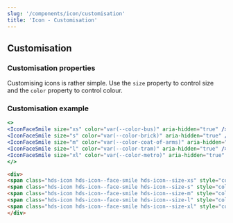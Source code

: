 ```yaml
---
slug: '/components/icon/customisation'
title: 'Icon - Customisation'
---
```




## Customisation

### Customisation properties
Customising icons is rather simple. Use the `size` property to control size and the `color` property to control colour.

### Customisation example
<Playground>


```jsx
<>
<IconFaceSmile size="xs" color="var(--color-bus)" aria-hidden="true" />
<IconFaceSmile size="s" color="var(--color-brick)" aria-hidden="true" />
<IconFaceSmile size="m" color="var(--color-coat-of-arms)" aria-hidden="true" />
<IconFaceSmile size="l" color="var(--color-tram)" aria-hidden="true" />
<IconFaceSmile size="xl" color="var(--color-metro)" aria-hidden="true" />
</>
```

```html
<div>
<span class="hds-icon hds-icon--face-smile hds-icon--size-xs" style="color: var(--color-bus)" aria-hidden="true"></span>
<span class="hds-icon hds-icon--face-smile hds-icon--size-s" style="color: var(--color-brick)" aria-hidden="true"></span>
<span class="hds-icon hds-icon--face-smile hds-icon--size-m" style="color: var(--color-coat-of-arms)" aria-hidden="true"></span>
<span class="hds-icon hds-icon--face-smile hds-icon--size-l" style="color: var(--color-tram)" aria-hidden="true"></span>
<span class="hds-icon hds-icon--face-smile hds-icon--size-xl" style="color: var(--color-metro)" aria-hidden="true"></span>
</div>
```

</Playground>
